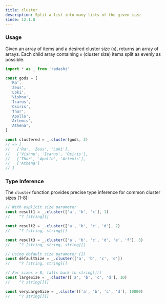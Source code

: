 ```yaml
---
title: cluster
description: Split a list into many lists of the given size
since: 12.1.0
---
```


### Usage

Given an array of items and a desired cluster size (`n`), returns an array
of arrays. Each child array containing `n` (cluster size) items
split as evenly as possible.

```ts twoslash
import * as _ from 'radashi'

const gods = [
  'Ra',
  'Zeus',
  'Loki',
  'Vishnu',
  'Icarus',
  'Osiris',
  'Thor',
  'Apollo',
  'Artemis',
  'Athena',
]

const clustered = _.cluster(gods, 3)
// => [
//   ['Ra', 'Zeus', 'Loki'],
//   ['Vishnu', 'Icarus', 'Osiris'],
//   ['Thor', 'Apollo', 'Artemis'],
//   ['Athena']
// ]
```

### Type Inference

The `cluster` function provides precise type inference for common cluster sizes (1-8):

```ts
// With explicit size parameter
const result1 = _.cluster(['a', 'b', 'c'], 1)
//    ^? [string][]

const result2 = _.cluster(['a', 'b', 'c', 'd'], 2)
//    ^? [string, string][]

const result3 = _.cluster(['a', 'b', 'c', 'd', 'e', 'f'], 3)
//    ^? [string, string, string][]

// Using default size parameter (2)
const defaultSize = _.cluster(['a', 'b', 'c', 'd'])
//    ^? [string, string][]

// For sizes > 8, falls back to string[][]
const largeSize = _.cluster(['a', 'b', 'c', 'd'], 10)
//    ^? string[][]

const veryLargeSize = _.cluster(['a', 'b', 'c', 'd'], 10000)
//    ^? string[][]
```
